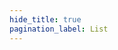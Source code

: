 ```yaml
---
hide_title: true
pagination_label: List
---
```



<FeatureIcon src={css} alt="List" title="List" />
<LinkList
  srcList={[
    {
      title: "list-style-type",
      link: "/docs/css/list/list-style-type",
      src: css,
      alt: "list-style-type",
    },
  ]}
/>
